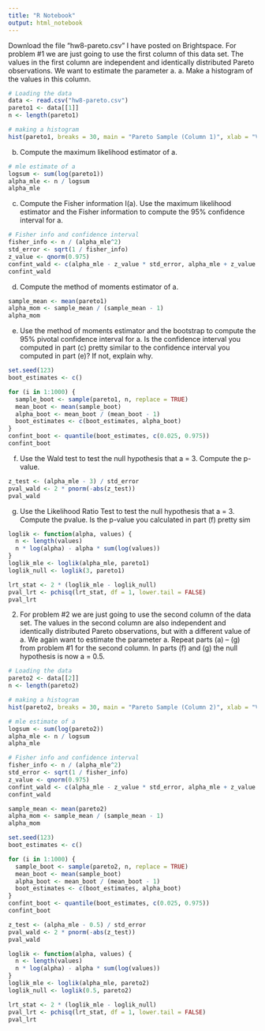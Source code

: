 ```yaml
---
title: "R Notebook"
output: html_notebook
---
```

Download the file “hw8-pareto.csv” I have posted on Brightspace. For problem #1 we
are just going to use the first column of this data set. The values in the first column are
independent and identically distributed Pareto observations. We want to estimate the
parameter a.
  a. Make a histogram of the values in this column.
```r
# Loading the data
data <- read.csv("hw8-pareto.csv")
pareto1 <- data[[1]]
n <- length(pareto1)

# making a histogram
hist(pareto1, breaks = 30, main = "Pareto Sample (Column 1)", xlab = "Values", col = "purple", border = "black")
```
  b. Compute the maximum likelihood estimator of a.
```r
# mle estimate of a
logsum <- sum(log(pareto1))
alpha_mle <- n / logsum
alpha_mle
```
  c. Compute the Fisher information I(a). Use the maximum likelihood estimator and the Fisher     information to compute the 95% confidence interval for a.
```r
# Fisher info and confidence interval
fisher_info <- n / (alpha_mle^2)
std_error <- sqrt(1 / fisher_info)
z_value <- qnorm(0.975)
confint_wald <- c(alpha_mle - z_value * std_error, alpha_mle + z_value * std_error)
confint_wald
```
  d. Compute the method of moments estimator of a.
```r
sample_mean <- mean(pareto1)
alpha_mom <- sample_mean / (sample_mean - 1)
alpha_mom
```
  e. Use the method of moments estimator and the bootstrap to compute the 95% pivotal confidence interval for a. Is the confidence interval you computed in part (c) pretty similar to the confidence interval you computed in part (e)? If not, explain why.
```r
set.seed(123)
boot_estimates <- c()

for (i in 1:1000) {
  sample_boot <- sample(pareto1, n, replace = TRUE)
  mean_boot <- mean(sample_boot)
  alpha_boot <- mean_boot / (mean_boot - 1)
  boot_estimates <- c(boot_estimates, alpha_boot)
}
confint_boot <- quantile(boot_estimates, c(0.025, 0.975))
confint_boot
```
  f. Use the Wald test to test the null hypothesis that a = 3. Compute the p-value.
```r
z_test <- (alpha_mle - 3) / std_error
pval_wald <- 2 * pnorm(-abs(z_test))
pval_wald
```
  g. Use the Likelihood Ratio Test to test the null hypothesis that a = 3. Compute the pvalue.    Is the p-value you calculated in part (f) pretty sim
```r
loglik <- function(alpha, values) {
  n <- length(values)
  n * log(alpha) - alpha * sum(log(values))
}
loglik_mle <- loglik(alpha_mle, pareto1)
loglik_null <- loglik(3, pareto1)

lrt_stat <- 2 * (loglik_mle - loglik_null)
pval_lrt <- pchisq(lrt_stat, df = 1, lower.tail = FALSE)
pval_lrt
```

2. For problem #2 we are just going to use the second column of the data set. The values in the second column are also independent and identically distributed Pareto observations, but with a different value of a. We again want to estimate the parameter a.
  Repeat parts (a) – (g) from problem #1 for the second column. In parts (f) and (g) the null     hypothesis is now a = 0.5.
```r
# Loading the data
pareto2 <- data[[2]]
n <- length(pareto2)

# making a histogram
hist(pareto2, breaks = 30, main = "Pareto Sample (Column 2)", xlab = "Values", col = "darkgreen", border = "black")
```
```r
# mle estimate of a
logsum <- sum(log(pareto2))
alpha_mle <- n / logsum
alpha_mle
```
```r
# Fisher info and confidence interval
fisher_info <- n / (alpha_mle^2)
std_error <- sqrt(1 / fisher_info)
z_value <- qnorm(0.975)
confint_wald <- c(alpha_mle - z_value * std_error, alpha_mle + z_value * std_error)
confint_wald
```
```r
sample_mean <- mean(pareto2)
alpha_mom <- sample_mean / (sample_mean - 1)
alpha_mom
```
```r
set.seed(123)
boot_estimates <- c()

for (i in 1:1000) {
  sample_boot <- sample(pareto2, n, replace = TRUE)
  mean_boot <- mean(sample_boot)
  alpha_boot <- mean_boot / (mean_boot - 1)
  boot_estimates <- c(boot_estimates, alpha_boot)
}
confint_boot <- quantile(boot_estimates, c(0.025, 0.975))
confint_boot
```
```r
z_test <- (alpha_mle - 0.5) / std_error
pval_wald <- 2 * pnorm(-abs(z_test))
pval_wald
```
```r
loglik <- function(alpha, values) {
  n <- length(values)
  n * log(alpha) - alpha * sum(log(values))
}
loglik_mle <- loglik(alpha_mle, pareto2)
loglik_null <- loglik(0.5, pareto2)

lrt_stat <- 2 * (loglik_mle - loglik_null)
pval_lrt <- pchisq(lrt_stat, df = 1, lower.tail = FALSE)
pval_lrt
```


